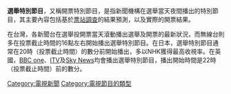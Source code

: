 '''選舉特別節目'''，又稱開票特別節目，是指新聞機構在選舉當天夜間播出的特別節目，其主要內容包括基於[[票站調查|票站調查]]的結果預測，以及實際的開票結果。

在台灣，各新聞台在選舉投開票當天滾動播出選舉及開票的最新狀況，而無線台則多在投票截止時間的16點左右開始播出選舉特別節目。在日本，選舉特別節目通常在20時（投票截止時間）的數分前開始播出，多以NHK獲得最高收視率。在英國，[[英國廣播公司第一台|BBC one]]、[[獨立電視台_(英國)|ITV]]及[[Sky_News|Sky News]]均會播出選舉特別節目，播出開始時間是22時（投票截止時間）前的數分。

[[Category:電視新聞|Category:電視新聞]]
[[Category:電視節目的類型|Category:電視節目的類型]]